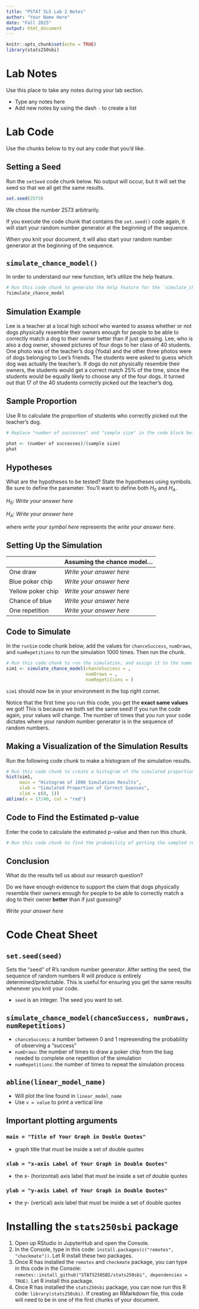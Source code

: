 ```yaml
---
title: "PSTAT 5LS Lab 2 Notes"
author: "Your Name Here"
date: "Fall 2025"
output: html_document
---
```

```r
knitr::opts_chunk$set(echo = TRUE)
library(stats250sbi)
```

# Lab Notes

Use this place to take any notes during your lab section.

- Type any notes here
- Add new notes by using the dash `-` to create a list

# Lab Code

Use the chunks below to try out any code that you'd like. 

## Setting a Seed

Run the `setSeed` code chunk below. No output will occur, but it will set the seed so that we all get the same results. 

```r
set.seed(2573)
```

We chose the number 2573 arbitrarily.

If you execute the code chunk that contains the `set.seed()` code again, it will start your random number generator at the beginning of the sequence.

When you knit your document, it will also start your random number generator at the beginning of the sequence.

## `simulate_chance_model()`

In order to understand our new function, let's utilize the help feature.

```r
# Run this code chunk to generate the help feature for the `simulate_chance_model()` function
?simulate_chance_model

```

## Simulation Example

Lee is a teacher at a local high school who wanted to assess whether or not dogs physically resemble their owners enough for people to be able to correctly match a dog to their owner better than if just guessing. Lee, who is also a dog owner, showed pictures of four dogs to her class of 40 students. One photo was of the teacher's dog (Yoda) and the other three photos were of dogs belonging to Lee's friends. The students were asked to guess which dog was actually the teacher's. If dogs do not physically resemble their owners, the students would get a correct match 25\% of the time, since the students would be equally likely to choose any of the four dogs. It turned out that 17 of the 40 students correctly picked out the teacher's dog.

## Sample Proportion

Use R to calculate the proportion of students who correctly picked out the teacher's dog.

```r
# Replace "number of successes" and "sample size" in the code block below and then run this chunk to calculate the sample proportion 

phat <- (number of successes)/(sample size)
phat

```


## Hypotheses

What are the hypotheses to be tested? State the hypotheses using symbols. Be sure to define the parameter. You'll want to define both $H_0$ and $H_A$.

$H_0$: *Write your answer here*

$H_A$: *Write your answer here*

where *write your symbol here* represents the *write your answer here*.

## Setting Up the Simulation
|                   | **Assuming the chance model...** |
|-------------------|----------------------------------|
| One draw          | *Write your answer here*         |
| Blue poker chip   | *Write your answer here*         |
| Yellow poker chip | *Write your answer here*         |
| Chance of blue    | *Write your answer here*         |
| One repetition    | *Write your answer here*         |

## Code to Simulate

In the `runSim` code chunk below, add the values for `chanceSuccess`, `numDraws`, and `numRepetitions` to run the simulation 1000 times. Then run the chunk.

```r
# Run this code chunk to run the simulation, and assign it to the name sim1
sim1 <- simulate_chance_model(chanceSuccess = , 
                              numDraws = , 
                              numRepetitions = )

```

`sim1` should now be in your environment in the top right corner.

Notice that the first time you run this code, you get the **exact same values** we got! This is because we both set the same seed! If you run the code again, your values will change. The number of times that you run your code dictates where your random number generator is in the sequence of random numbers.

## Making a Visualization of the Simulation Results

Run the following code chunk to make a histogram of the simulation results.

```r
# Run this code chunk to create a histogram of the simulated proportions, and include a red vertical line at the value of the observed sample proportion
hist(sim1, 
     main = "Histogram of 1000 Simulation Results",
     xlab = "Simulated Proportion of Correct Guesses",
     xlim = c(0, 1))
abline(v = 17/40, col = "red")
```

## Code to Find the Estimated p-value

Enter the code to calculate the estimated p-value and then run this chunk.

```r
# Run this code chunk to find the probability of getting the sampled results or more extreme

```

## Conclusion

What do the results tell us about our research question?

Do we have enough evidence to support the claim that dogs physically resemble their owners enough for people to be able to correctly match a dog to their owner **better** than if just guessing?

*Write your answer here*

# Code Cheat Sheet

## `set.seed(seed)`
Sets the "seed" of R's random number generator. After setting the seed, the sequence of random numbers R will produce is entirely determined/predictable. This is useful for ensuring you get the same results whenever you knit your code.

- `seed` is an integer. The seed you want to set.

## `simulate_chance_model(chanceSuccess, numDraws, numRepetitions)`
- `chanceSuccess`: a number between 0 and 1 represending the probability of observing a "success"
- `numDraws`: the number of times to draw a poker chip from the bag needed to complete one repetition of the simulation
- `numRepetitions`: the number of times to repeat the simulation process

## `abline(linear_model_name)`
- Will plot the line found in `linear_model_name`
- Use `v = value` to print a vertical line

## Important plotting arguments

### `main = "Title of Your Graph in Double Quotes"`
- graph title that must be inside a set of double quotes

### `xlab = "x-axis Label of Your Graph in Double Quotes"`
- the x- (horizontal) axis label that must be inside a set of double quotes

### `ylab = "y-axis Label of Your Graph in Double Quotes"`
- the y- (vertical) axis label that must be inside a set of double quotes

# Installing the `stats250sbi` package 

1. Open up RStudio in JupyterHub and open the Console.
2. In the Console, type in this code: `install.packages(c("remotes", "checkmate"))`. Let R install these two packages. 
3. Once R has installed the `remotes` and `checkmate` package, you can type in this code in the Console:  `remotes::install_github("STATS250SBI/stats250sbi", dependencies = TRUE)`. Let R install this package.
4. Once R has installed the `stats250sbi` package, you can now run this R code: `library(stats250sbi)`. If creating an RMarkdown file, this code will need to be in one of the first chunks of your document. 
